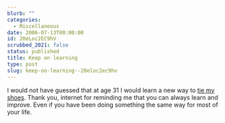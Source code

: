 ```yaml
---
blurb: ""
categories:
  - Miscellaneous
date: 2006-07-13T00:00:00
id: 20eLoc2EC9hV
scrubbed_2021: false
status: published
title: Keep on learning
type: post
slug: keep-on-learning--20eloc2ec9hv
---
```


I would not have guessed that at age 31 I would learn a new way to
[tie my shoes](http://www.lifeclever.com/index.php/2006/06/22/tie-your-shoes-like-a-magician/).
Thank you, internet for reminding me that you can always learn and
improve. Even if you have been doing something the same way for
most of your life.
